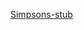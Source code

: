 {{asbox
|image=Simpsons tv icon.svg
|category=辛普森一家小作品
|subject=与[[辛普森一家|-{zh-hans:辛普森一家;zh-hk:阿森一族;zh-tw:辛普森家庭;}-]]相关的
|name=Template:Simpsons-stub
}}<noinclude>[[Category:ACG小作品模板|Simpsons-stub]][[Category:辛普森一家小作品| ]]</noinclude>